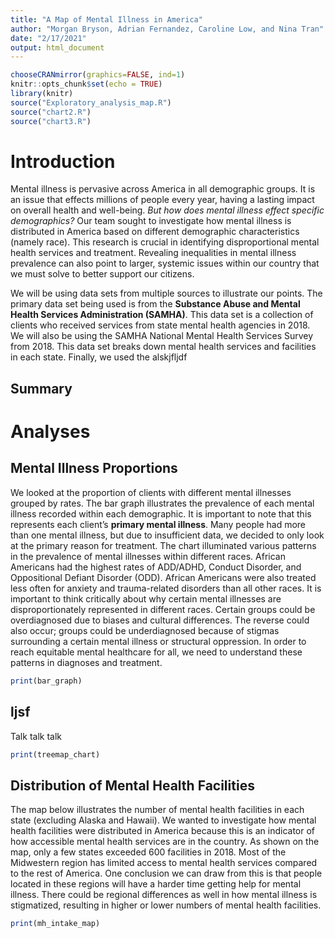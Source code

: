 ```yaml
---
title: "A Map of Mental Illness in America"
author: "Morgan Bryson, Adrian Fernandez, Caroline Low, and Nina Tran"
date: "2/17/2021"
output: html_document
---
```

```r
chooseCRANmirror(graphics=FALSE, ind=1)
knitr::opts_chunk$set(echo = TRUE)
library(knitr)
source("Exploratory_analysis_map.R")
source("chart2.R")
source("chart3.R")
```


# Introduction

Mental illness is pervasive across America in all demographic groups. It is an issue that effects millions of people every year, having a lasting impact on overall health and well-being. _But how does mental illness effect specific demographics?_ Our team sought to investigate how mental illness is distributed in America based on different demographic characteristics (namely race). This research is crucial in identifying disproportional mental health services and treatment. Revealing inequalities in mental illness prevalence can also point to larger, systemic issues within our country that we must solve to better support our citizens.

We will be using data sets from multiple sources to illustrate our points. The primary data set being used is from the **Substance Abuse and Mental Health Services Administration (SAMHA)**. This data set is a collection of clients who received services from state mental health agencies in 2018. We will also be using the SAMHA National Mental Health Services Survey from 2018. This data set breaks down mental health services and facilities in each state. Finally, we used the alskjfljdf

## Summary


# Analyses

## Mental Illness Proportions

We looked at the proportion of clients with different mental illnesses grouped by rates. The bar graph illustrates the prevalence of each mental illness recorded within each demographic. It is important to note that this represents each client's **primary mental illness**. Many people had more than one mental illness, but due to insufficient data, we decided to only look at the primary reason for treatment. The chart illuminated various patterns in the prevalence of mental illnesses within different races. African Americans had the highest rates of ADD/ADHD, Conduct Disorder, and Oppositional Defiant Disorder (ODD). African Americans were also treated less often for anxiety and trauma-related disorders than all other races. It is important to think critically about why certain mental illnesses are disproportionately represented in different races. Certain groups could be overdiagnosed due to biases and cultural differences. The reverse could also occur; groups could be underdiagnosed because of stigmas surrounding a certain mental illness or structural oppression. In order to reach equitable mental healthcare for all, we need to understand these patterns in diagnoses and treatment.

```r
print(bar_graph)
```

## ljsf

Talk talk talk

```r
print(treemap_chart)
```

## Distribution of Mental Health Facilities

The map below illustrates the number of mental health facilities in each state (excluding Alaska and Hawaii). We wanted to investigate how mental health facilities were distributed in America because this is an indicator of how accessible mental health services are in the country. As shown on the map, only a few states exceeded 600 facilities in 2018. Most of the Midwestern region has limited access to mental health services compared to the rest of America. One conclusion we can draw from this is that people located in these regions will have a harder time getting help for mental illness. There could be regional differences as well in how mental illness is stigmatized, resulting in higher or lower numbers of mental health facilities.

```r
print(mh_intake_map)
```





